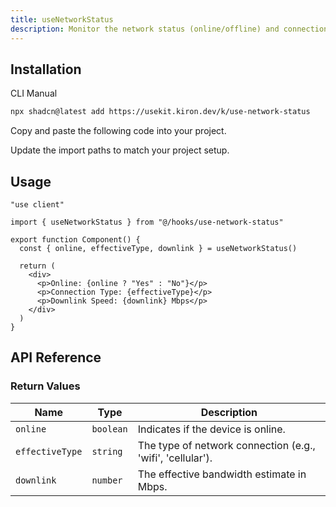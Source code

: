 ```yaml
---
title: useNetworkStatus
description: Monitor the network status (online/offline) and connection type (WiFi, cellular) with the useNetworkStatus hook, providing a way to adapt functionality based on network conditions.
---
```


<ComponentPreview name="use-network-status-demo" />

## Installation

<CodeTabs>

<TabsList>
  <TabsTrigger value="cli">CLI</TabsTrigger>
  <TabsTrigger value="manual">Manual</TabsTrigger>
</TabsList>

<TabsContent value="cli">

```bash
npx shadcn@latest add https://usekit.kiron.dev/k/use-network-status
```

</TabsContent>

<TabsContent value="manual">

<Steps>

<Step>Copy and paste the following code into your project.</Step>

<ComponentSource name="use-network-status" />

<Step>Update the import paths to match your project setup.</Step>

</Steps>

</TabsContent>

</CodeTabs>

## Usage

```tsx {3, 6}
"use client"

import { useNetworkStatus } from "@/hooks/use-network-status"

export function Component() {
  const { online, effectiveType, downlink } = useNetworkStatus()

  return (
    <div>
      <p>Online: {online ? "Yes" : "No"}</p>
      <p>Connection Type: {effectiveType}</p>
      <p>Downlink Speed: {downlink} Mbps</p>
    </div>
  )
}
```

## API Reference

### Return Values

| Name            | Type      | Description                                                |
| --------------- | --------- | ---------------------------------------------------------- |
| `online`        | `boolean` | Indicates if the device is online.                         |
| `effectiveType` | `string`  | The type of network connection (e.g., 'wifi', 'cellular'). |
| `downlink`      | `number`  | The effective bandwidth estimate in Mbps.                  |
